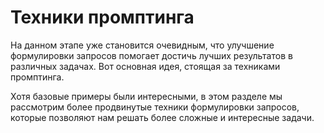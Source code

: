 # Техники промптинга



На данном этапе уже становится очевидным, что улучшение формулировки запросов помогает достичь лучших результатов в различных задачах. Вот основная идея, стоящая за техниками промптинга.

Хотя базовые примеры были интересными, в этом разделе мы рассмотрим более продвинутые техники формулировки запросов, которые позволяют нам решать более сложные и интересные задачи.

<ContentFileNames section="techniques" lang="ru"/>
